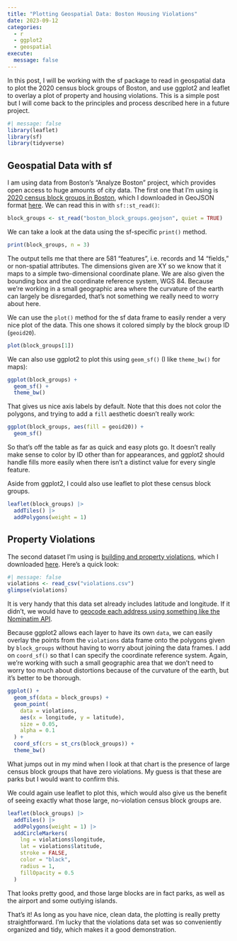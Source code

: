 ```yaml
---
title: "Plotting Geospatial Data: Boston Housing Violations"
date: 2023-09-12
categories:
  - r
  - ggplot2
  - geospatial
execute:
  message: false
---
```


In this post, I will be working with the sf package to read in geospatial data to plot the 2020 census block groups of Boston, and use ggplot2 and leaflet to overlay a plot of property and housing violations. This is a simple post but I will come back to the principles and process described here in a future project.

```r
#| message: false
library(leaflet)
library(sf)
library(tidyverse)
```

## Geospatial Data with sf 

I am using data from Boston's "Analyze Boston" project, which provides open access to huge amounts of city data. The first one that I'm using is [2020 census block groups in Boston](https://data.boston.gov/dataset/2020-census-block-groups-in-boston), which I downloaded in GeoJSON format [here](boston_block_groups.geojson). We can read this in with `sf::st_read()`:

```r
block_groups <- st_read("boston_block_groups.geojson", quiet = TRUE)
```

We can take a look at the data using the sf-specific `print()` method.

```r
print(block_groups, n = 3)
```

The output tells me that there are 581 "features", i.e. records and 14 "fields," or non-spatial attributes. The dimensions given are XY so we know that it maps to a simple two-dimensional coordinate plane. We are also given the bounding box and the coordinate reference system, WGS 84. Because we're working in a small geographic area where the curvature of the earth can largely be disregarded, that's not something we really need to worry about here.

We can use the `plot()` method for the sf data frame to easily render a very nice plot of the data. This one shows it colored simply by the block group ID (`geoid20`).

```r
plot(block_groups[1])
```
We can also use ggplot2 to plot this using `geom_sf()` (I like `theme_bw()` for maps):

```r
ggplot(block_groups) +
  geom_sf() + 
  theme_bw()
```

That gives us nice axis labels by default. Note that this does not color the polygons, and trying to add a `fill` aesthetic doesn't really work:

```r
ggplot(block_groups, aes(fill = geoid20)) +
  geom_sf()
```
So that's off the table as far as quick and easy plots go. It doesn't really make sense to color by ID other than for appearances, and ggplot2 should handle fills more easily when there isn't a distinct value for every single feature.

Aside from ggplot2, I could also use leaflet to plot these census block groups.

```r
leaflet(block_groups) |> 
  addTiles() |> 
  addPolygons(weight = 1)
```


## Property Violations

The second dataset I'm using is [building and property violations](https://data.boston.gov/dataset/building-and-property-violations1/resource/800a2663-1d6a-46e7-9356-bedb70f5332c), which I downloaded [here](violations.csv). Here's a quick look:

```r
#| message: false
violations <- read_csv("violations.csv")
glimpse(violations)
```
It is very handy that this data set already includes latitude and longitude. If it didn't, we would have to [geocode each address using something like the Nominatim API](../2023-09-11-nominatim-geocoding/index.html).

Because ggplot2 allows each layer to have its own `data`, we can easily overlay the points from the `violations` data frame onto the polygons given by `block_groups` without having to worry about joining the data frames. I add on `coord_sf()` so that I can specify the coordinate reference system. Again, we're working with such a small geographic area that we don't need to worry too much about distortions because of the curvature of the earth, but it's better to be thorough.

```r
ggplot() +
  geom_sf(data = block_groups) +
  geom_point(
    data = violations,
    aes(x = longitude, y = latitude),
    size = 0.05,
    alpha = 0.1
  ) +
  coord_sf(crs = st_crs(block_groups)) +
  theme_bw()
```
What jumps out in my mind when I look at that chart is the presence of large census block groups that have zero violations. My guess is that these are parks but I would want to confirm this.

We could again use leaflet to plot this, which would also give us the benefit of seeing exactly what those large, no-violation census block groups are.

```r
leaflet(block_groups) |> 
  addTiles() |> 
  addPolygons(weight = 1) |> 
  addCircleMarkers(
    lng = violations$longitude, 
    lat = violations$latitude,
    stroke = FALSE,
    color = "black",
    radius = 1,
    fillOpacity = 0.5
  )
```
That looks pretty good, and those large blocks are in fact parks, as well as the airport and some outlying islands. 

That's it! As long as you have nice, clean data, the plotting is really pretty straightforward. I'm lucky that the violations data set was so conveniently organized and tidy, which makes it a good demonstration.